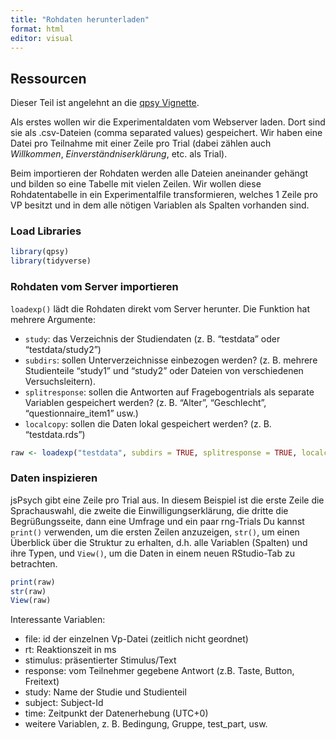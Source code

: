 ```yaml
---
title: "Rohdaten herunterladen"
format: html
editor: visual
---
```


::: callout-tip
## Ressourcen

Dieser Teil ist angelehnt an die [qpsy Vignette](https://mrzdcmps.github.io/qpsy/vignette-qpsy.html).
:::

Als erstes wollen wir die Experimentaldaten vom Webserver laden. Dort sind sie als .csv-Dateien (comma separated values) gespeichert. Wir haben eine Datei pro Teilnahme mit einer Zeile pro Trial (dabei zählen auch *Willkommen*, *Einverständniserklärung*, etc. als Trial).

Beim importieren der Rohdaten werden alle Dateien aneinander gehängt und bilden so eine Tabelle mit vielen Zeilen. Wir wollen diese Rohdatentabelle in ein Experimentalfile transformieren, welches 1 Zeile pro VP besitzt und in dem alle nötigen Variablen als Spalten vorhanden sind.

### Load Libraries

```r
library(qpsy)
library(tidyverse)
```

### Rohdaten vom Server importieren

`loadexp()` lädt die Rohdaten direkt vom Server herunter. Die Funktion hat mehrere Argumente:

-   `study`: das Verzeichnis der Studiendaten (z. B. "testdata" oder "testdata/study2")
-   `subdirs`: sollen Unterverzeichnisse einbezogen werden? (z. B. mehrere Studienteile "study1" und "study2" oder Dateien von verschiedenen Versuchsleitern).
-   `splitresponse`: sollen die Antworten auf Fragebogentrials als separate Variablen gespeichert werden? (z. B. "Alter", "Geschlecht", "questionnaire_item1" usw.)
-   `localcopy`: sollen die Daten lokal gespeichert werden? (z. B. "testdata.rds")

```r
raw <- loadexp("testdata", subdirs = TRUE, splitresponse = TRUE, localcopy = TRUE)
```

### Daten inspizieren

jsPsych gibt eine Zeile pro Trial aus. In diesem Beispiel ist die erste Zeile die Sprachauswahl, die zweite die Einwilligungserklärung, die dritte die Begrüßungsseite, dann eine Umfrage und ein paar rng-Trials Du kannst `print()` verwenden, um die ersten Zeilen anzuzeigen, `str()`, um einen Überblick über die Struktur zu erhalten, d.h. alle Variablen (Spalten) und ihre Typen, und `View()`, um die Daten in einem neuen RStudio-Tab zu betrachten.

```r
print(raw)
str(raw)
View(raw)
```

Interessante Variablen:

-   file: id der einzelnen Vp-Datei (zeitlich nicht geordnet)
-   rt: Reaktionszeit in ms
-   stimulus: präsentierter Stimulus/Text
-   response: vom Teilnehmer gegebene Antwort (z.B. Taste, Button, Freitext)
-   study: Name der Studie und Studienteil
-   subject: Subject-Id
-   time: Zeitpunkt der Datenerhebung (UTC+0)
-   weitere Variablen, z. B. Bedingung, Gruppe, test_part, usw.
